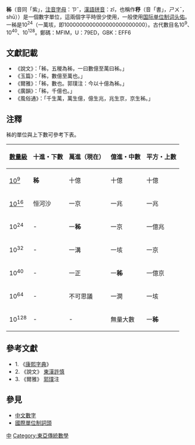 {{Table Numeral Systems}}
'''秭'''（音同「紫」，[[注音字母|注音字母]]：ㄗˇ，[[漢語拼音|漢語拼音]]：zǐ，也稱作'''𥝱'''（音「書」，ㄕㄨˉ，shū））是一個數字單位，這兩個字平時很少使用，一般使用[[国际单位制词头|国际单位制词头]][[佑|佑]]。一秭是10<sup>24</sup>（一萬垓，即1000000000000000000000000）。古代數目名10<sup>9</sup>、10<sup>40</sup>、10<sup>128</sup>。鄭碼：MFIM，U：79ED，GBK：EFF6

== 文獻記載 ==
*《說文》：「秭，五稯為秭，一曰數億至萬曰秭。」
*《玉篇》：「秭，數億至萬也。」
*《爾雅》：「秭，數也。郭璞注：今以十億為秭。」
*《廣韻》：「秭，千億也。」
*《風俗通》：「千生萬，萬生億，億生兆，兆生京，京生秭。」

== 注釋 ==
秭的單位與上下數可參考下表。

{| class="wikitable"
! [[数量级_(数)|數量級]] !! 十進・下數 !! 萬進（現在） !! 億進・中數 !! 平方・上數
|-
| [[1_E9|10<sup>9</sup>]] || '''秭''' || 十億 || 十億 || 十億
|-
| [[1_E16|10<sup>16</sup>]] || 恒河沙 || 一京 || 一兆 || 一兆
|-
| 10<sup>24</sup> || - || 一'''秭''' || 一京 || 一億兆
|-
| 10<sup>32</sup> || - || 一溝 || 一垓 || 一京
|-
| 10<sup>40</sup> || - || 一正 || 一'''秭''' || 一億京
|-
| 10<sup>64</sup> || - || 不可思議 || 一澗 || 一垓
|-
| 10<sup>128</sup> || - || - || 無量大數 || 一'''秭'''
|}

== 參考文獻 ==
*1. 《[[康熙字典|康熙字典]]》
*2. 《說文》 [[東漢|東漢]][[許慎|許慎]]
*3. 《爾雅》 [[郭璞|郭璞]]注

== 參見 ==
* [[中文數字|中文數字]]
* [[國際單位制詞頭|國際單位制詞頭]]

{{中文數字單位}}

[[Category:數字|中]]
[[Category:東亞傳統數學|Category:東亞傳統數學]]